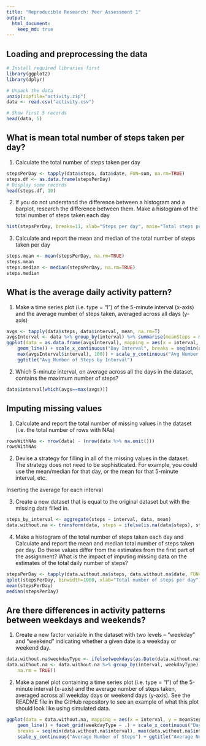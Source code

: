 ```yaml
---
title: "Reproducible Research: Peer Assessment 1"
output: 
  html_document:
    keep_md: true
---
```



## Loading and preprocessing the data
```r
# Install required libraries first
library(ggplot2)
library(dplyr)
```

```r
# Unpack the data
unzip(zipfile="activity.zip")
data <- read.csv("activity.csv")

# Show first 5 records
head(data, 5)
```

## What is mean total number of steps taken per day?

 1. Calculate the total number of steps taken per day

```r
stepsPerDay <- tapply(data$steps, data$date, FUN=sum, na.rm=TRUE)
steps.df <- as.data.frame(stepsPerDay)
# Display some records
head(steps.df, 10)
```

 2. If you do not understand the difference between a histogram and a barplot, research the difference between them. Make a histogram of the total number of steps taken each day

```r
hist(stepsPerDay, breaks=11, xlab="Steps per day", main="Total steps per day")
```

 3. Calculate and report the mean and median of the total number of steps taken per day
 
```r
steps.mean <- mean(stepsPerDay, na.rm=TRUE)
steps.mean
steps.median <- median(stepsPerDay, na.rm=TRUE)
steps.median
```

## What is the average daily activity pattern?

 1. Make a time series plot (i.e. type = "l") of the 5-minute interval (x-axis) and the average number of steps taken, averaged across all days (y-axis)

```r
avgs <- tapply(data$steps, data$interval, mean, na.rm=T)
avgsInterval <- data %>% group_by(interval) %>% summarise(meanSteps = mean(steps, na.rm = TRUE))
ggplot(data = as.data.frame(avgsInterval), mapping = aes(x = interval, y = meanSteps)) + 
    geom_line() + scale_x_continuous("Day Interval", breaks = seq(min(avgsInterval$interval), 
    max(avgsInterval$interval), 100)) + scale_y_continuous("Avg Number of Steps") + 
    ggtitle("Avg Number of Steps by Interval")
```

 2. Which 5-minute interval, on average across all the days in the dataset, contains the maximum number of steps?
 
```r
data$interval[which(avgs==max(avgs))]
```

## Imputing missing values

 1. Calculate and report the total number of missing values in the dataset (i.e. the total number of rows with NAs)

```r
rowsWithNAs <- nrow(data) - (nrow(data %>% na.omit()))
rowsWithNAs
```
 2. Devise a strategy for filling in all of the missing values in the dataset. The strategy does not need to be sophisticated. For example, you could use the mean/median for that day, or the mean for that 5-minute interval, etc.

  Inserting the average for each interval
  
 3. Create a new dataset that is equal to the original dataset but with the missing data filled in.

```r
steps_by_interval <- aggregate(steps ~ interval, data, mean)
data.without.na <- transform(data, steps = ifelse(is.na(data$steps), steps_by_interval$steps[match(data$interval, steps_by_interval$interval)], data$steps))
```
 4. Make a histogram of the total number of steps taken each day and Calculate and report the mean and median total number of steps taken per day. Do these values differ from the estimates from the first part of the assignment? What is the impact of imputing missing data on the estimates of the total daily number of steps?

```r
stepsPerDay <- tapply(data.without.na$steps, data.without.na$date, FUN=sum)
qplot(stepsPerDay, binwidth=1000, xlab="Total number of steps per day")
mean(stepsPerDay)
median(stepsPerDay)
```

## Are there differences in activity patterns between weekdays and weekends?

 1. Create a new factor variable in the dataset with two levels – “weekday” and “weekend” indicating whether a given date is a weekday or weekend day.
 
```r
data.without.na$weekdayType <- ifelse(weekdays(as.Date(data.without.na$date)) %in% c("Satuday", "Sunday"), "weekend", "weekday")
data.without.na <- data.without.na %>% group_by(interval, weekdayType) %>% summarise(meanSteps = mean(steps, 
    na.rm = TRUE))
```

 2. Make a panel plot containing a time series plot (i.e. type = "l") of the 5-minute interval (x-axis) and the average number of steps taken, averaged across all weekday days or weekend days (y-axis). See the README file in the GitHub repository to see an example of what this plot should look like using simulated data.
 
```r
ggplot(data = data.without.na, mapping = aes(x = interval, y = meanSteps)) + 
    geom_line() + facet_grid(weekdayType ~ .) + scale_x_continuous("Day Interval", 
    breaks = seq(min(data.without.na$interval), max(data.without.na$interval), 100)) + 
    scale_y_continuous("Average Number of Steps") + ggtitle("Average Number of Steps Taken by Interval")
```
